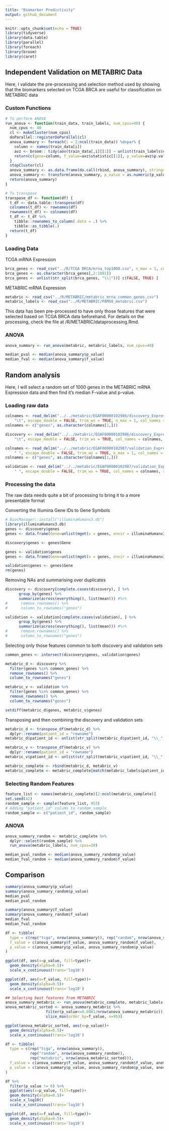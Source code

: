 ```yaml
---
title: "Biomarker Predictivity"
output: github_document
---
```


```r
knitr::opts_chunk$set(echo = TRUE)
library(tidyverse)
library(data.table)
library(parallel)
library(foreach)
library(broom)
library(caret)
```

## Independent Validation on METABRIC Data

Here, I validate the pre-processing and selection method used by showing that the biomarkers selected on TCGA BRCA are useful for classification on METABRIC data


### Custom Functions

```r
# To perform ANOVA
run_anova <- function(train_data, train_labels, num_cpus=40) {
  num_cpus <- 40
  cl <- makeCluster(num_cpus)
  doParallel::registerDoParallel(cl)
  anova_summary <- foreach(i = 2:ncol(train_data)) %dopar% {
    column <- names(train_data[i]) 
    avz <- broom:: tidy(aov(train_data[,i][[1]] ~ unlist(train_labels$cancer_subtype))) # Each ANOVA test iterating through each column
    return(c(gene=column, f_value=avz$statistic[[1]], p_value=avz$p.value[[1]]))
  }
  stopCluster(cl)
  anova_summary <- as.data.frame(do.call(rbind, anova_summary), stringsAsFactors = FALSE)
  anova_summary <- transform(anova_summary, p_value = as.numeric(p_value), f_value = as.numeric(f_value))
  return(anova_summary)
}

# To transpose
transpose_df <- function(df) {
  t_df <- data.table::transpose(df)
  colnames(t_df) <- rownames(df)
  rownames(t_df) <- colnames(df)
  t_df <- t_df %>%
    tibble::rownames_to_column(.data = .) %>%
    tibble::as_tibble(.)
  return(t_df)
}
```


### Loading Data

TCGA mRNA Expression

```r
brca_genes <- read_csv("../R/TCGA BRCA/mrna_top1000.csv", n_max = 1, col_names = FALSE)
brca_genes <- as.character(brca_genes[,2:1001])
brca_genes <- unlist(str_split(brca_genes, "\\|"))[ c(FALSE, TRUE) ]
```

METABRIC mRNA Expression
```r
metabric <- read_csv("../R/METABRIC/metabric_mrna_common_genes.csv")
metabric_labels <- read_csv("../R/METABRIC/PAM50_metabric.csv")
```
This data has been pre-processed to have only those features that were selected based on TCGA BRCA data beforehand. For details on the processing, check the file at /R/METABRIC/dataprocessing.Rmd.


### ANOVA

```r
anova_summary <- run_anova(metabric, metabric_labels, num_cpus=40)

median_pval <- median(anova_summary$p_value)
median_fval <- median(anova_summary$f_value)
```

## Random analysis

Here, I will select a random set of 1000 genes in the METABRIC mRNA Expression data and then find it's median F-value and p-value.

### Loading raw data
```r
colnames <- read_delim("../../metabric/EGAF00000102986/discovery_ExpressionMatrix.txt", 
    "\t", escape_double = FALSE, trim_ws = TRUE, n_max = 1, col_names = FALSE)
colnames <- c("genes", as.character(colnames[1,]))

discovery <- read_delim("../../metabric/EGAF00000102986/discovery_ExpressionMatrix.txt", 
    "\t", escape_double = FALSE, trim_ws = TRUE, col_names = colnames, skip = 1)

colnames <- read_delim("../../metabric/EGAF00000102987/validation_ExpressionMatrix.txt", 
    " ", escape_double = FALSE, trim_ws = TRUE, n_max = 1, col_names = FALSE)
colnames <- c("genes", as.character(colnames[1,]))

validation <- read_delim("../../metabric/EGAF00000102987/validation_ExpressionMatrix.txt", 
    " ", escape_double = FALSE, trim_ws = TRUE, col_names = colnames, skip = 1)
```

### Processing the data

The raw data needs quite a bit of processing to bring it to a more presentable format

Converting the Illumina Gene IDs to Gene Symbols
```r
# BiocManager::install("illuminaHumanv3.db")
library(illuminaHumanv3.db)
genes <- discovery$genes
genes <- data.frame(Gene=unlist(mget(x = genes, envir = illuminaHumanv3ENTREZREANNOTATED)))

discovery$genes <- genes$Gene

genes <- validation$genes
genes <- data.frame(Gene=unlist(mget(x = genes, envir = illuminaHumanv3ENTREZREANNOTATED)))

validation$genes <- genes$Gene
rm(genes)
```

Removing NAs and summarising over duplicates
```r
discovery <- discovery[complete.cases(discovery), ] %>%
      group_by(genes) %>%
      summarize(across(everything(), list(mean))) #%>%
#      remove_rownames() %>%
#      column_to_rownames("genes")

validation <- validation[complete.cases(validation), ] %>%
      group_by(genes) %>%
      summarize(across(everything(), list(mean))) #%>%
#      remove_rownames() %>%
#      column_to_rownames("genes")

```

Selecting only those features common to both discovery and validation sets
```r
common_genes <- intersect(discovery$genes, validation$genes)

metabric_d <- discovery %>%
  filter(genes %in% common_genes) %>%
  remove_rownames() %>%
  column_to_rownames("genes")

metabric_v <- validation %>%
  filter(genes %in% common_genes) %>%
  remove_rownames() %>%
  column_to_rownames("genes")

setdiff(metabric_d$genes, metabric_v$genes)
```

Transposing and then combining the discovery and validation sets
```r
metabric_d <- transpose_df(metabric_d) %>%
  dplyr::rename(patient_id = "rowname")
metabric_d$patient_id <- unlist(str_split(metabric_d$patient_id, "\\_"))[c(TRUE, FALSE)]

metabric_v <- transpose_df(metabric_v) %>%
  dplyr::rename(patient_id = "rowname")
metabric_v$patient_id <- unlist(str_split(metabric_v$patient_id, "\\_"))[c(TRUE, FALSE)]

metabric_complete <- rbind(metabric_d, metabric_v)
metabric_complete <- metabric_complete[match(metabric_labels$patient_id, metabric_complete$patient_id),]
```

### Selecting Random Features

```r
feature_list <- names(metabric_complete)[2:ncol(metabric_complete)]
set.seed(42)
random_sample <- sample(feature_list, 953)
# Adding "patient_id" column to random_sample
random_sample <- c("patient_id", random_sample)
```

### ANOVA

```r
anova_summary_random <- metabric_complete %>%
  dplyr::select(random_sample) %>%
  run_anova(metabric_labels, num_cpus=20)

median_pval_random <- median(anova_summary_random$p_value)
median_fval_random <- median(anova_summary_random$f_value)
```

## Comparison

```r
summary(anova_summary$p_value)
summary(anova_summary_random$p_value)
median_pval
median_pval_random

summary(anova_summary$f_value)
summary(anova_summary_random$f_value)
median_fval
median_fval_random
```

```r
df <- tibble(
  type = c(rep("tcga", nrow(anova_summary)), rep("random", nrow(anova_summary_random))),
  f_value = c(anova_summary$f_value, anova_summary_random$f_value),
  p_value = c(anova_summary$p_value, anova_summary_random$p_value)
)
```

```r
ggplot(df, aes(x=p_value, fill=type))+
  geom_density(alpha=0.5)+
  scale_x_continuous(trans='log10')

ggplot(df, aes(x=f_value, fill=type))+
  geom_density(alpha=0.5)+
  scale_x_continuous(trans='log10')
```



```r
## Selecting best features from METABRIC
anova_summary_metabric <- run_anova(metabric_complete, metabric_labels, num_cpus=40)
anova_metabric_sorted <- anova_summary_metabric %>% 
                  filter(p_value<=0.0001/nrow(anova_summary_metabric)) %>% 
                  slice_max(order_by=f_value, n=953)

ggplot(anova_metabric_sorted, aes(x=p_value))+
  geom_density(alpha=0.5)+
  scale_x_continuous(trans='log10')
```

```r
df <- tibble(
  type = c(rep("tcga", nrow(anova_summary)), 
           rep("random", nrow(anova_summary_random)),
           rep("metabric", nrow(anova_metabric_sorted))),
  f_value = c(anova_summary$f_value, anova_summary_random$f_value, anova_metabric_sorted$f_value),
  p_value = c(anova_summary$p_value, anova_summary_random$p_value, anova_metabric_sorted$p_value)
)

df %>%
  filter(p_value != 0) %>%
  ggplot(aes(x=p_value, fill=type))+
  geom_density(alpha=0.5)+
  scale_x_log10()
  scale_x_continuous(trans='log10')

ggplot(df, aes(x=f_value, fill=type))+
  geom_density(alpha=0.5)+
  scale_x_continuous(trans='log10')
```

